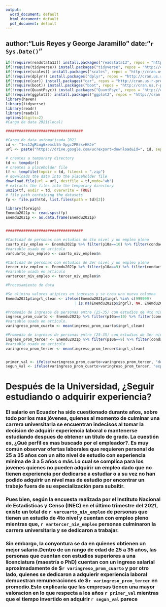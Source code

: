 ```yaml
---
output:
  word_document: default
  html_document: default
  pdf_document: default
---
```

author:"Luis Reyes y George Jaramillo" date:"`r Sys.Date()`"
---
```r
if(!require(readstata13)) install.packages("readstata13", repos = "http://cran.us.r-project.org")
if(!require(tidyverse)) install.packages("tidyverse", repos = "http://cran.us.r-project.org")
if(!require(scales)) install.packages("scales", repos = "http://cran.us.r-project.org")
if(!require(dplyr)) install.packages("dplyr", repos = "http://cran.us.r-project.org")
if(!require(car)) install.packages("car", repos = "http://cran.us.r-project.org")
if(!require(boot)) install.packages("boot", repos = "http://cran.us.r-project.org")
if(!require(QuantPsyc)) install.packages("QuantPsyc", repos = "http://cran.us.r-project.org")
if(!require(ggplot2)) install.packages("ggplot2", repos = "http://cran.us.r-project.org")
library(haven)
library(tidyverse)
library(readr)
library(readxl)
options(digits=2)
#Carga de data 2021(local)

###################################

#Carga de data automatizada 2021
id <- "1ec12gRLmg6xemcb5h-Xpgc2PEzsvHKJe"
url <- paste("https://drive.google.com/uc?export=download&id=", id, sep = "")

# creates a temporary directory
td <- tempdir()
# creates a placeholder file
tf <- tempfile(tmpdir = td, fileext = ".zip")
# downloads the data into the placeholder file
download.file(url = url, destfile = tf,mode="wb")
# extracts the files into the temporary directory
unzip(tf, exdir = td, overwrite = TRUE)
# file path containing the datasets
fp <- file.path(td, list.files(path = td)[2])

library(foreign)
Enemdu2021p <- read.spss(fp) 
Enemdu2021p <- as.data.frame(Enemdu2021p)


###################################

#Cantidad de personas con estudios de 4to nivel y un empleo pleno
cuarto_niv_empleo <- Enemdu2021p %>% filter(p10a==10) %>% filter(condact==1) %>% count(p10a)
#variable usada en articulo
varcuarto_niv_empleo <- cuarto_niv_empleo$n

#Cantidad de personas con estudios de 3er nivel y un empleo pleno
tercer_niv_empleo <- Enemdu2021p %>% filter(p10a==9) %>% filter(condact==1) %>% count(p10a)
#variable usada en articulo
vartercer_niv_empleo <- tercer_niv_empleo$n

#Procesamiento de data

#Se elimina valores atipicos en ingresos y se crea una nueva columna
Enemdu2021p$ingrl_clean <- ifelse(Enemdu2021p$ingrl %in% c(999999) 
                               | is.na(Enemdu2021p$ingrl), NA, Enemdu2021p$ingrl)

#Promedio de ingresos de personas entre (25-35) con estudios de 4to nivel y un empleo pleno
ingreso_prom_cuarto <- Enemdu2021p %>% filter(p10a==10) %>% filter(condact==1) %>% filter(between(p03, 25,35))
#variable usada en articulo.
varingreso_prom_cuarto <- mean(ingreso_prom_cuarto$ingrl_clean)

#Promedio de ingresos de personas entre (25-35) con estudios de 3er nivel y un empleo pleno
ingreso_prom_tercer <- Enemdu2021p %>% filter(p10a==9) %>% filter(condact==1) %>% filter(between(p03, 25,35))
#variable usada en articulo
varingreso_prom_tercer <- mean(ingreso_prom_tercer$ingrl_clean)


primer_val <- ifelse(varingreso_prom_cuarto>varingreso_prom_tercer, "de estudio", "de experiencia")
segun_val <- ifelse(varingreso_prom_cuarto>varingreso_prom_tercer, "experiencia", "conocimientos")
```
# Después de la Universidad, ¿Seguir estudiando o adquirir experiencia?
### El salario en Ecuador ha sido cuestionado durante años, sobre todo por los mas jóvenes, quienes al momento de culminar una carrera universitaria se encuentran indecisos al tomar la decision de adquirir experiencia laboral o mantenerse estudiando despues de obtener un título de grado. La cuestión es, ¿Qué perfil es mas buscado por el empleador?. Es muy común observar ofertas laborales que requieren personal de 25 a 35 años con un alto nivel de estudio con experiencia minima de 3 a 5 años o más.Lo cual se complica para los jovenes quienes no pueden adquirir un empleo dado que no tienen experiencia por dedicarse a estudiar o a su vez no han podido adquirir un nivel mas de estudio por encontrar un trabajo fuera de su especialización para subsitir.
### Pues bien, según la encuesta realizada por el Instituto Nacional de Estadisticas y Censo (INEC) en el último trimestre del 2021, existe un total de `r varcuarto_niv_empleo` de personas que tienen un estudio de 4to nivel y cuentan con empleo pleno mientras que, `r vartercer_niv_empleo` personas culminaron la carrera universitaria y se dedicaron a trabajar. 
### Sin embargo, la conyontura se da en quienes obtienen un mejor salario.Dentro de un rango de edad de 25 a 35 años, las personas que cuentan con estudios superiores a una licenciatura (maestría o PhD) cuentan con un ingreso salarial aproximadamente de $`r varingreso_prom_cuarto` y por otro lado, quienes se dedicaron a adquierir experiencia laboral demuestran remuneraciones de $`r varingreso_prom_tercer` en promedio.Esto explicaría que las empresas tienen una mayor valoracion en lo que respecta a los años `r primer_val` mientras que el tiempo invertido en adquirir `r segun_val` parece 

